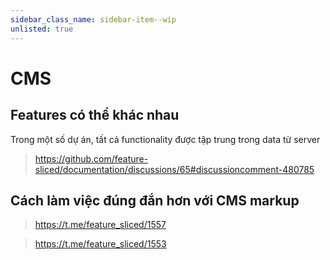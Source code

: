 ```yaml
---
sidebar_class_name: sidebar-item--wip
unlisted: true
---
```



# CMS

<WIP ticket="172" />

## Features có thể khác nhau

Trong một số dự án, tất cả functionality được tập trung trong data từ server

> https://github.com/feature-sliced/documentation/discussions/65#discussioncomment-480785

## Cách làm việc đúng đắn hơn với CMS markup

> https://t.me/feature_sliced/1557

> https://t.me/feature_sliced/1553
